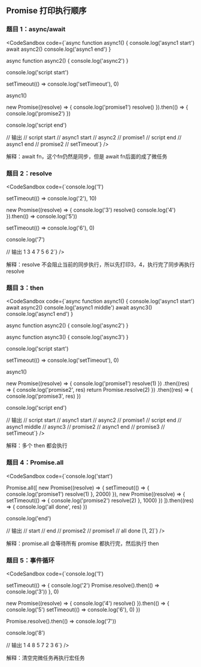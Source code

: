 
## Promise 打印执行顺序

### 题目 1：async/await

<CodeSandbox code={`async function async1() {
  console.log('async1 start')
  await async2()
  console.log('async1 end')
}

async function async2() {
console.log('async2')
}

console.log('script start')

setTimeout(() => console.log('setTimeout'), 0)

async1()

new Promise((resolve) => {
console.log('promise1')
resolve()
}).then(() => {
console.log('promise2')
})

console.log('script end')

// 输出
// script start
// async1 start
// async2
// promise1
// script end
// async1 end
// promise2
// setTimeout`} />

解释：await fn，这个fn仍然是同步，但是 await fn后面的成了微任务

### 题目 2：resolve

<CodeSandbox code={`console.log('1')

setTimeout(() => console.log('2'), 10)

new Promise((resolve) => {
console.log('3')
resolve()
console.log('4')
}).then(() => console.log('5'))

setTimeout(() => console.log('6'), 0)

console.log('7')

// 输出 1 3 4 7 5 6 2`} />

解释：resolve 不会阻止当前的同步执行，所以先打印3，4，执行完了同步再执行resolve

### 题目 3：then

<CodeSandbox code={`async function async1() {
  console.log('async1 start')
  await async2()
  console.log('async1 middle')
  await async3()
  console.log('async1 end')
}

async function async2() {
console.log('async2')
}

async function async3() {
console.log('async3')
}

console.log('script start')

setTimeout(() => console.log('setTimeout'), 0)

async1()

new Promise((resolve) => {
console.log('promise1')
resolve(1)
})
.then((res) => {
console.log('promise2', res)
return Promise.resolve(2)
})
.then((res) => {
console.log('promise3', res)
})

console.log('script end')

// 输出
// script start
// async1 start
// async2
// promise1
// script end
// async1 middle
// async3
// promise2
// async1 end
// promise3
// setTimeout`} />

解释：多个 then 都会执行

### 题目 4：Promise.all

<CodeSandbox code={`console.log('start')

Promise.all([
new Promise((resolve) => {
setTimeout(() => {
console.log('promise1')
resolve(1)
}, 2000)
}),
new Promise((resolve) => {
setTimeout(() => {
console.log('promise2')
resolve(2)
}, 1000)
})
]).then((res) => {
console.log('all done', res)
})

console.log('end')

// 输出
// start
// end
// promise2
// promise1
// all done [1, 2]`} />

解释：promise.all 会等待所有 promise 都执行完，然后执行 then

### 题目 5：事件循环

<CodeSandbox code={`console.log('1')

setTimeout(() => {
console.log('2')
Promise.resolve().then(() => console.log('3'))
}, 0)

new Promise((resolve) => {
console.log('4')
resolve()
}).then(() => {
console.log('5')
setTimeout(() => console.log('6'), 0)
})

Promise.resolve().then(() => console.log('7'))

console.log('8')

// 输出 1 4 8 5 7 2 3 6`} />

解释：清空完微任务再执行宏任务
